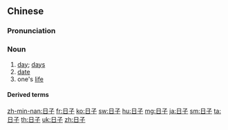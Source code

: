 ==Chinese==
{{zh-forms}}

===Pronunciation===
{{zh-pron
|m=rìzi
|c=jat6 zi2
|h=pfs=ngit-chṳ́
|ma=zh-rìzi.ogg
|mn=qz,tp,xm:li̍t-chí/kh,zz:ji̍t-chí
|cat=n
}}

===Noun===
{{zh-noun}}

# [[day]]; [[days]]
# [[date]]
# one's [[life]]
#: {{zh-x|從此 過 著[着]{zhe} 幸福 快樂{lè} 的 日子{zi}|to live happily ever after}}

====Derived terms====
{{zh-der|混日子}}

{{zh-cat|Beginning}}

[[zh-min-nan:日子]]
[[fr:日子]]
[[ko:日子]]
[[sw:日子]]
[[hu:日子]]
[[mg:日子]]
[[ja:日子]]
[[sm:日子]]
[[ta:日子]]
[[th:日子]]
[[uk:日子]]
[[zh:日子]]